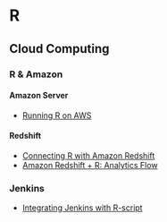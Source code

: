 # R

## Cloud Computing

### R & Amazon

#### Amazon Server
- [Running R on AWS](https://aws.amazon.com/blogs/big-data/running-r-on-aws/)


#### Redshift
- [Connecting R with Amazon Redshift](https://aws.amazon.com/blogs/big-data/connecting-r-with-amazon-redshift/)
- [Amazon Redshift + R: Analytics Flow](http://oobaloo.co.uk/amazon-redshift-plus-r-analytics-flow)

### Jenkins

- [Integrating Jenkins with R-script](http://biouno.org/tutorials/tutorial01-jenkins-rscript.html)
